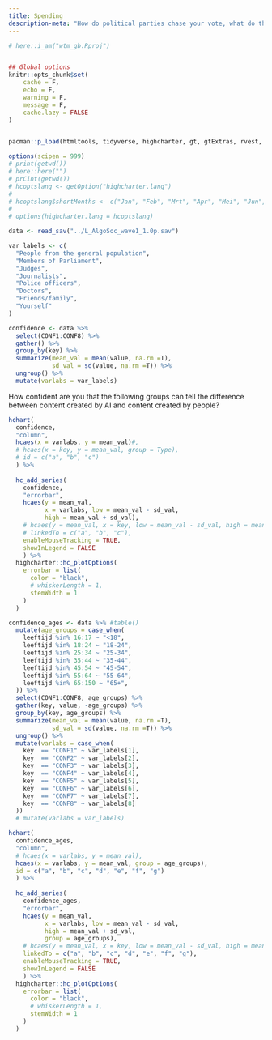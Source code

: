 ```yaml
---
title: Spending
description-meta: "How do political parties chase your vote, what do they want to keep hidden, and how much money do they spend on it? In the lead-up to the elections, we monitor political microtargeting."
---
```


```r
# here::i_am("wtm_gb.Rproj")


## Global options
knitr::opts_chunk$set(
    cache = F,
    echo = F,
    warning = F,
    message = F,
    cache.lazy = FALSE
)


pacman::p_load(htmltools, tidyverse, highcharter, gt, gtExtras, rvest, haven)

options(scipen = 999)
# print(getwd())
# here::here("")
# prCint(getwd())
# hcoptslang <- getOption("highcharter.lang")
# 
# hcoptslang$shortMonths <- c("Jan", "Feb", "Mrt", "Apr", "Mei", "Jun", "Jul", "Aug", "Sep", "Okt", "Nov", "Dec")
# 
# options(highcharter.lang = hcoptslang)

data <- read_sav("../L_AlgoSoc_wave1_1.0p.sav")

var_labels <- c(
  "People from the general population",
  "Members of Parliament",
  "Judges",
  "Journalists",
  "Police officers",
  "Doctors",
  "Friends/family",
  "Yourself"
)

confidence <- data %>% 
  select(CONF1:CONF8) %>% 
  gather() %>% 
  group_by(key) %>% 
  summarize(mean_val = mean(value, na.rm =T),
            sd_val = sd(value, na.rm =T)) %>% 
  ungroup() %>% 
  mutate(varlabs = var_labels)

```

How confident are you that the following groups can tell the difference between content created by AI and content created by people?

```r

hchart(
  confidence, 
  "column",
  hcaes(x = varlabs, y = mean_val)#,
  # hcaes(x = key, y = mean_val, group = Type),
  # id = c("a", "b", "c")
  ) %>%
  
  hc_add_series(
    confidence,
    "errorbar", 
    hcaes(y = mean_val, 
          x = varlabs, low = mean_val - sd_val, 
          high = mean_val + sd_val),
    # hcaes(y = mean_val, x = key, low = mean_val - sd_val, high = mean_val + sd_val, group = Type),
    # linkedTo = c("a", "b", "c"),
    enableMouseTracking = TRUE,
    showInLegend = FALSE
    ) %>% 
  highcharter::hc_plotOptions(
    errorbar = list(
      color = "black", 
      # whiskerLength = 1,
      stemWidth = 1
    ) 
  ) 
```




```r

confidence_ages <- data %>% #table()
  mutate(age_groups = case_when(
    leeftijd %in% 16:17 ~ "<18",
    leeftijd %in% 18:24 ~ "18-24",
    leeftijd %in% 25:34 ~ "25-34",
    leeftijd %in% 35:44 ~ "35-44",
    leeftijd %in% 45:54 ~ "45-54",
    leeftijd %in% 55:64 ~ "55-64",
    leeftijd %in% 65:150 ~ "65+",
  )) %>% 
  select(CONF1:CONF8, age_groups) %>% 
  gather(key, value, -age_groups) %>% 
  group_by(key, age_groups) %>% 
  summarize(mean_val = mean(value, na.rm =T),
            sd_val = sd(value, na.rm =T)) %>% 
  ungroup() %>% 
  mutate(varlabs = case_when(
    key  == "CONF1" ~ var_labels[1],
    key  == "CONF2" ~ var_labels[2],
    key  == "CONF3" ~ var_labels[3],
    key  == "CONF4" ~ var_labels[4],
    key  == "CONF5" ~ var_labels[5],
    key  == "CONF6" ~ var_labels[6],
    key  == "CONF7" ~ var_labels[7],
    key  == "CONF8" ~ var_labels[8]
  ))
  # mutate(varlabs = var_labels)

hchart(
  confidence_ages, 
  "column",
  # hcaes(x = varlabs, y = mean_val),
  hcaes(x = varlabs, y = mean_val, group = age_groups),
  id = c("a", "b", "c", "d", "e", "f", "g")
  ) %>%
  
  hc_add_series(
    confidence_ages,
    "errorbar", 
    hcaes(y = mean_val, 
          x = varlabs, low = mean_val - sd_val, 
          high = mean_val + sd_val,
          group = age_groups),
    # hcaes(y = mean_val, x = key, low = mean_val - sd_val, high = mean_val + sd_val, group = Type),
    linkedTo = c("a", "b", "c", "d", "e", "f", "g"),
    enableMouseTracking = TRUE,
    showInLegend = FALSE
    ) %>% 
  highcharter::hc_plotOptions(
    errorbar = list(
      color = "black", 
      # whiskerLength = 1,
      stemWidth = 1
    ) 
  ) 
```
